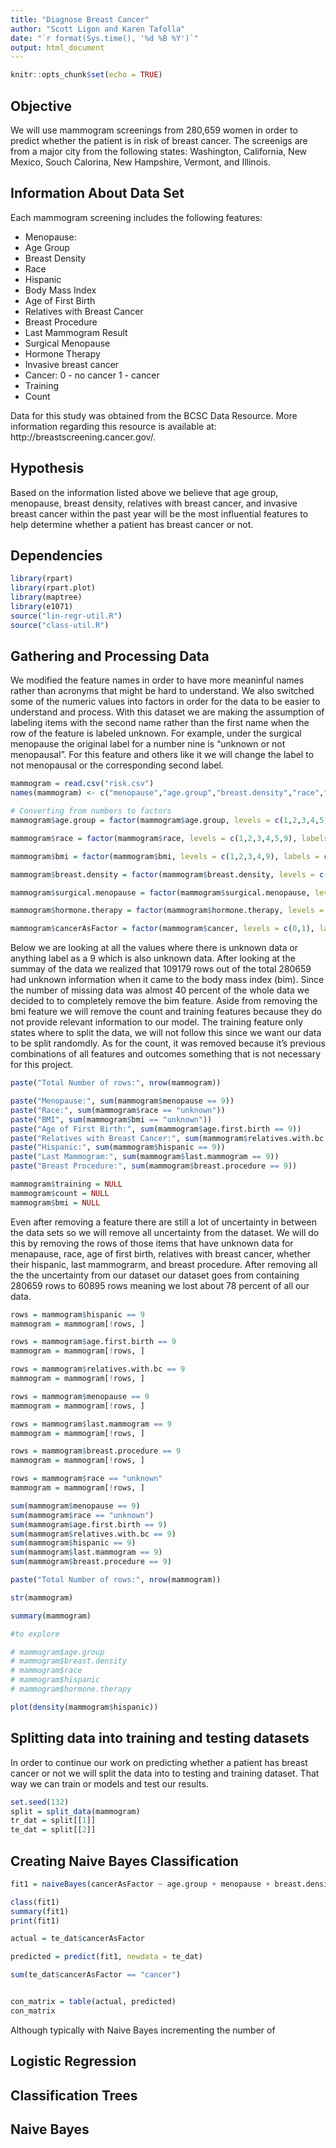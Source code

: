 ```yaml
---
title: "Diagnose Breast Cancer"
author: "Scott Ligon and Karen Tafolla"
date: "`r format(Sys.time(), '%d %B %Y')`"
output: html_document
---
```


```r
knitr::opts_chunk$set(echo = TRUE)
```

## Objective
We will use mammogram screenings from 280,659 women in order to predict whether the patient is in risk of breast cancer. The screenigs are from a major city from the following states: Washington, California, New Mexico, Souch Calorina, New Hampshire, Vermont, and Illinois.

## Information About Data Set

Each mammogram screening includes the following features:
  
  + Menopause:
  + Age Group
  + Breast Density
  + Race
  + Hispanic
  + Body Mass Index
  + Age of First Birth
  + Relatives with Breast Cancer
  + Breast Procedure
  + Last Mammogram Result
  + Surgical Menopause
  + Hormone Therapy
  + Invasive breast cancer
  + Cancer: 0 - no cancer 1 - cancer
  + Training
  + Count

Data for this study was obtained from the BCSC Data Resource. More information regarding this resource is available at: http://breastscreening.cancer.gov/.

## Hypothesis

Based on the information listed above we believe that age group, menopause, breast density, relatives with breast cancer, and invasive breast cancer within the past year will be the most influential features to help determine whether a patient has breast cancer or not. 

## Dependencies
```r
library(rpart)
library(rpart.plot)
library(maptree)
library(e1071)
source("lin-regr-util.R")
source("class-util.R")
```

## Gathering and Processing Data
We modified the feature names in order to have more meaninful names rather than acronyms that might be hard to understand. We also switched some of the numeric values into factors in order for the data to be easier to understand and process. With this dataset we are making the assumption of labeling items with the second name rather than the first name when the row of the feature is labeled unknown. For example, under the surgical menopause the original label for a number nine is "unknown or not menopausal". For this feature and others like it we will change the label to not menopausal or the corresponding second label.

```r
mammogram = read.csv("risk.csv")
names(mammogram) <- c("menopause","age.group","breast.density","race","hispanic","bmi","age.first.birth","relatives.with.bc","breast.procedure","last.mammogram","surgical.menopause","hormone.therapy","invasive.bc","cancer","training","count")

# Converting from numbers to factors
mammogram$age.group = factor(mammogram$age.group, levels = c(1,2,3,4,5,6,7,8,9,10), labels = c("35-39", "40-44", "45-49", "50-54", "55-59", "60-64", "65-69", "70-74", "75-79", "80-84"))

mammogram$race = factor(mammogram$race, levels = c(1,2,3,4,5,9), labels = c("white", "Asian/Pacific Islander","black", "Native American", "other/mixed", "unknown"))

mammogram$bmi = factor(mammogram$bmi, levels = c(1,2,3,4,9), labels = c("10-24.99", "25-29.99", "30-34.99", "35 or more","unknown"))

mammogram$breast.density = factor(mammogram$breast.density, levels = c(1,2,3,4,9), labels = c("fat","scattered", "dense", "extremely dense", "different measurement"))

mammogram$surgical.menopause = factor(mammogram$surgical.menopause, levels = c(0,1,9), labels = c("natural", "surgical","not menopausal"))

mammogram$hormone.therapy = factor(mammogram$hormone.therapy, levels = c(0,1,9), labels = c("no", "yes","not menopausal"))

mammogram$cancerAsFactor = factor(mammogram$cancer, levels = c(0,1), labels = c("no cancer", "cancer"))

```

Below we are looking at all the values where there is unknown data or anything label as a 9 which is also unknown data. After looking at the summay of the data we realized that 109179 rows out of the total 280659 had unknown information when it came to the body mass index (bim). Since the number of missing data was almost 40 percent of the whole data we decided to to completely remove the bim feature. Aside from removing the bmi feature we will remove the count and training features because they do not provide relevant information to our model. The training feature only states where to split the data, we will not follow this since we want our data to be split randomdly. As for the count, it was removed because it's previous combinations of all features and outcomes something that is not necessary for this project.
```r
paste("Total Number of rows:", nrow(mammogram))

paste("Menopause:", sum(mammogram$menopause == 9))
paste("Race:", sum(mammogram$race == "unknown"))
paste("BMI", sum(mammogram$bmi == "unknown"))
paste("Age of First Birth:", sum(mammogram$age.first.birth == 9))
paste("Relatives with Breast Cancer:", sum(mammogram$relatives.with.bc == 9))
paste("Hispanic:", sum(mammogram$hispanic == 9))
paste("Last Mammogram:", sum(mammogram$last.mammogram == 9))
paste("Breast Procedure:", sum(mammogram$breast.procedure == 9))

mammogram$training = NULL
mammogram$count = NULL
mammogram$bmi = NULL

```

Even after removing a feature there are still a lot of uncertainty in between the data sets so we will remove all uncertainty from the dataset. We will do this by removing the rows of those items that have unknown data for menapause, race, age of first birth, relatives with breast cancer, whether their hispanic, last mammograrm, and breast procedure. After removing all the the uncertainty from our dataset our dataset goes from containing 280659 rows to 60895 rows meaning we lost about 78 percent of all our data.

```r
rows = mammogram$hispanic == 9
mammogram = mammogram[!rows, ]

rows = mammogram$age.first.birth == 9
mammogram = mammogram[!rows, ]

rows = mammogram$relatives.with.bc == 9
mammogram = mammogram[!rows, ]

rows = mammogram$menopause == 9
mammogram = mammogram[!rows, ]

rows = mammogram$last.mammogram == 9
mammogram = mammogram[!rows, ]

rows = mammogram$breast.procedure == 9
mammogram = mammogram[!rows, ]

rows = mammogram$race == "unknown"
mammogram = mammogram[!rows, ]

sum(mammogram$menopause == 9)
sum(mammogram$race == "unknown")
sum(mammogram$age.first.birth == 9)
sum(mammogram$relatives.with.bc == 9)
sum(mammogram$hispanic == 9)
sum(mammogram$last.mammogram == 9)
sum(mammogram$breast.procedure == 9)

paste("Total Number of rows:", nrow(mammogram))


```


```r
str(mammogram)
```


```r
summary(mammogram)
```

```r
#to explore

# mammogram$age.group
# mammogram$breast.density
# mammogram$race
# mammogram$hispanic
# mammogram$hormone.therapy

plot(density(mammogram$hispanic))
```

## Splitting data into training and testing datasets

In order to continue our work on predicting whether a patient has breast cancer or not we will split the data into to testing and training dataset. That way we can train or models and test our results.
```r
set.seed(132)
split = split_data(mammogram)
tr_dat = split[[1]]
te_dat = split[[2]]
```

## Creating Naive Bayes Classification 

```r
fit1 = naiveBayes(cancerAsFactor ~ age.group + menopause + breast.density + relatives.with.bc + invasive.bc, data = tr_dat)

class(fit1)
summary(fit1)
print(fit1)
```

```r
actual = te_dat$cancerAsFactor

predicted = predict(fit1, newdata = te_dat)

sum(te_dat$cancerAsFactor == "cancer")


con_matrix = table(actual, predicted)
con_matrix
```

Although typically with Naive Bayes incrementing the number of 

## Logistic Regression

## Classification Trees

## Naive Bayes
